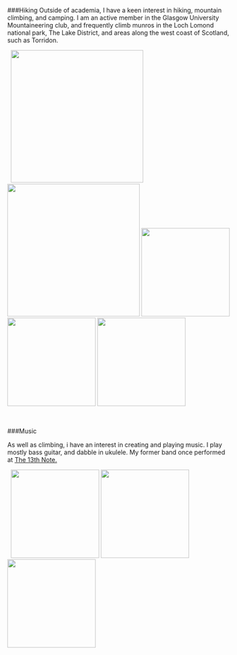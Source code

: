 ###Hiking
Outside of academia, I have a keen interest in hiking, mountain climbing, and camping. I am an active member in the Glasgow University Mountaineering club, and frequently climb munros in the Loch Lomond national park, The Lake District, and areas along the west coast of Scotland, such as Torridon. 

&nbsp;
<img src="lake.district.png" width="300px">
<img src="Torridon.jpg" width="300px">
<img src="Cobbler.png" width="200px">
<img src="Skye.jpg" width="200px">
<img src="Dexter.png" width="200px">

&nbsp;

###Music

As well as climbing, i have an interest in creating and playing music. I play mostly bass guitar, and dabble in ukulele. My former band once performed at [The 13th Note.](http://13thnote.co.uk/) 

&nbsp;
<img src="Gig.1.png" width="200px">
<img src="Gig.2.png" width="200px">
<img src="Gig.3.png" width="200px">

